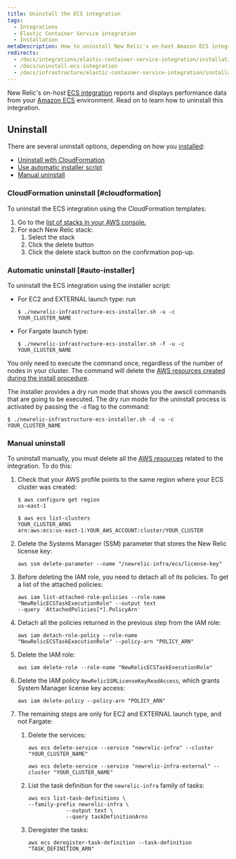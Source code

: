 ```yaml
---
title: Uninstall the ECS integration
tags:
  - Integrations
  - Elastic Container Service integration
  - Installation
metaDescription: How to uninstall New Relic's on-host Amazon ECS integration.
redirects:
  - /docs/integrations/elastic-container-service-integration/installation/uninstall-ecs-integration
  - /docs/uninstall-ecs-integration
  - /docs/infrastructure/elastic-container-service-integration/installation/uninstall-ecs-integration
---
```


New Relic's on-host [ECS integration](/docs/introduction-amazon-ecs-integration) reports and displays performance data from your [Amazon ECS](https://docs.aws.amazon.com/ecs/index.html) environment. Read on to learn how to uninstall this integration.

## Uninstall

There are several uninstall options, depending on how you [installed](/docs/install-ecs-integration#install-ec2):

* [Uninstall with CloudFormation](#cloudformation)
* [Use automatic installer script](#auto-installer)
* [Manual uninstall](#manual-uninstall)

### CloudFormation uninstall [#cloudformation]

To uninstall the ECS integration using the CloudFormation templates:

1. Go to the [list of stacks in your AWS console.](https://console.aws.amazon.com/cloudformation/home?#/stacks?filteringText=&filteringStatus=active&viewNested=true&hideStacks=false)
2. For each New Relic stack:
   1. Select the stack
   2. Click the delete button
   3. Click the delete stack button on the confirmation pop-up.

### Automatic uninstall [#auto-installer]

To uninstall the ECS integration using the installer script:

* For EC2 and EXTERNAL launch type: run

  ```
  $ ./newrelic-infrastructure-ecs-installer.sh -u -c YOUR_CLUSTER_NAME
  ```
* For Fargate launch type:

  ```
  $ ./newrelic-infrastructure-ecs-installer.sh -f -u -c YOUR_CLUSTER_NAME
  ```

You only need to execute the command once, regardless of the number of nodes in your cluster. The command will delete the [AWS resources created during the install procedure](/docs/install-ecs-integration#aws-resources).

The installer provides a dry run mode that shows you the awscli commands that are going to be executed. The dry run mode for the uninstall process is activated by passing the `-d` flag to the command:

```
$ ./newrelic-infrastructure-ecs-installer.sh -d -u -c YOUR_CLUSTER_NAME
```

### Manual uninstall

To uninstall manually, you must delete all the [AWS resources](/docs/install-ecs-integration#aws-resources) related to the integration. To do this:

1. Check that your AWS profile points to the same region where your ECS cluster was created:

   ```
   $ aws configure get region
   us-east-1

   $ aws ecs list-clusters
   YOUR_CLUSTER_ARNS	
   arn:aws:ecs:us-east-1:YOUR_AWS_ACCOUNT:cluster/YOUR_CLUSTER
   ```
2. Delete the Systems Manager (SSM) parameter that stores the New Relic license key:

   ```
   aws ssm delete-parameter --name "/newrelic-infra/ecs/license-key"
   ```
3. Before deleting the IAM role, you need to detach all of its policies. To get a list of the attached policies:

   ```
   aws iam list-attached-role-policies --role-name "NewRelicECSTaskExecutionRole" --output text
   --query 'AttachedPolicies[*].PolicyArn'
   ```
4. Detach all the policies returned in the previous step from the IAM role:

   ```
   aws iam detach-role-policy --role-name "NewRelicECSTaskExecutionRole" --policy-arn "POLICY_ARN"
   ```
5. Delete the IAM role:

   ```
   aws iam delete-role --role-name "NewRelicECSTaskExecutionRole"
   ```
6. Delete the IAM policy `NewRelicSSMLicenseKeyReadAccess`, which grants System Manager license key access:

   ```
   aws iam delete-policy --policy-arn "POLICY_ARN"
   ```
7. The remaining steps are only for EC2 and EXTERNAL launch type, and not Fargate:

   1. Delete the services:

      ```
      aws ecs delete-service --service "newrelic-infra" --cluster "YOUR_CLUSTER_NAME"
      ```

      ```
      aws ecs delete-service --service "newrelic-infra-external" --cluster "YOUR_CLUSTER_NAME"
      ```
   2. List the task definition for the `newrelic-infra` family of tasks:

      ```
      aws ecs list-task-definitions \
      --family-prefix newrelic-infra \
                  --output text \
                  --query taskDefinitionArns
      ```
   3. Deregister the tasks:

      ```
      aws ecs deregister-task-definition --task-definition "TASK_DEFINITION_ARN"
      ```
